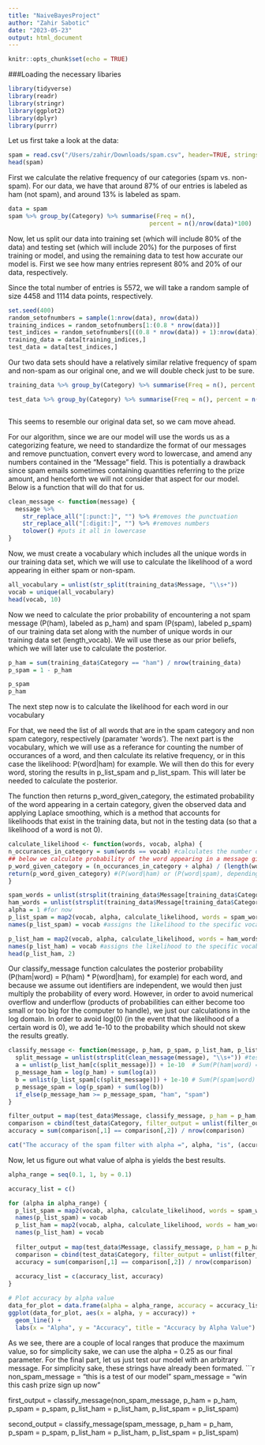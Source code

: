 ```yaml
---
title: "NaiveBayesProject"
author: "Zahir Sabotic"
date: "2023-05-23"
output: html_document
---
```


```r
knitr::opts_chunk$set(echo = TRUE)
```

###Loading the necessary libaries
```r
library(tidyverse)
library(readr)
library(stringr)
library(ggplot2)
library(dplyr)
library(purrr)
```

Let us first take a look at the data:
```r
spam = read.csv("/Users/zahir/Downloads/spam.csv", header=TRUE, stringsAsFactors=FALSE)
head(spam)
```

First we calculate the relative frequency of our categories (spam vs. non-spam). For our data, we have that around 87% of our entries is labeled as ham (not spam), and around 13% is labeled as spam.
```r
data = spam
spam %>% group_by(Category) %>% summarise(Freq = n(),
                                        percent = n()/nrow(data)*100)
```

Now, let us split our data into training set (which will include 80% of the data) and testing set (which will include 20%) for the purposes of first training or model, and using the remaining data to test how accurate our model is. First we see how many entries represent 80% and 20% of our data, respectively.

Since the total number of entries is 5572, we will take a random sample of size 4458 and 1114 data points, respectively.
```r
set.seed(400)
random_setofnumbers = sample(1:nrow(data), nrow(data))
training_indices = random_setofnumbers[1:(0.8 * nrow(data))]
test_indices = random_setofnumbers[((0.8 * nrow(data)) + 1):nrow(data)]
training_data = data[training_indices,]
test_data = data[test_indices,]
```

Our two data sets should have a relatively similar relative frequency of spam and non-spam as our original one, and we will double check just to be sure.
```r
training_data %>% group_by(Category) %>% summarise(Freq = n(), percent = n()/nrow(training_data)*100)

test_data %>% group_by(Category) %>% summarise(Freq = n(), percent = n()/nrow(test_data)*100)



```

This seems to resemble our original data set, so we cam move ahead.

For our algorithm, since we are our model will use the words us as a categorizing feature, we need to standardize the format of our messages and remove punctuation, convert every word to lowercase, and amend any numbers contained in the "Message" field. This is potentially a drawback since spam emails sometimes containing quantities referring to the prize amount, and henceforth we will not consider that aspect for our model. Below is a function that will do that for us.

```r
clean_message <- function(message) {
  message %>%
    str_replace_all("[:punct:]", "") %>% #removes the punctuation
    str_replace_all("[:digit:]", "") %>% #removes numbers
    tolower() #puts it all in lowercase
}
```
Now, we must create a vocabulary which includes all the unique words in our training data set, which we will use to calculate the likelihood of a word appearing in either spam or non-spam.
```r
all_vocabulary = unlist(str_split(training_data$Message, "\\s+"))
vocab = unique(all_vocabulary)
head(vocab, 10)
```

Now we need to calculate the prior probability of encountering a not spam message (P(ham), labeled as p_ham) and spam (P(spam), labeled p_spam) of our training data set along with the number of unique words in our training data set (length_vocab). We will use these as our prior beliefs, which we will later use to calculate the posterior. 
```r
p_ham = sum(training_data$Category == "ham") / nrow(training_data)
p_spam = 1 - p_ham

p_spam
p_ham
```

The next step now is to calculate the likelihood for each word in our vocabulary

For that, we need the list of all words that are in the spam category and non spam category, respectively (paramater 'words'). The next part is the vocabulary, which we will use as a referance for counting the number of occurances of a word, and then calculate its relative frequency, or in this case the likelihood: P(word|ham) for example. We will then do this for every word, storing the results in p_list_spam and p_list_spam. This will later be needed to calculate the posterior.

The function then returns p_word_given_category, the estimated probability of the word appearing in a certain category, given the observed data and applying Laplace smoothing, which is a method that accounts for likelihoods that exist in the training data, but not in the testing data (so that a likelihood of a word is not 0).
```r
calculate_likelihood <- function(words, vocab, alpha) {
n_occurances_in_category = sum(words == vocab) #calculates the number of occurances of spam/ham words
## below we calculate probability of the word appearing in a message given that the message belongs to a certain category
p_word_given_category = (n_occurances_in_category + alpha) / (length(words) + alpha * length(vocab))
return(p_word_given_category) #(P(word|ham) or (P(word|spam), depending on the words parameter
}

spam_words = unlist(strsplit(training_data$Message[training_data$Category == "spam"], "\\s+")) #fetch all spam words that occur
ham_words = unlist(strsplit(training_data$Message[training_data$Category == "ham"], "\\s+")) #fetch all non spam words that occur
alpha = 1 #for now
p_list_spam = map2(vocab, alpha, calculate_likelihood, words = spam_words) #map2() applies calculate_likelihood to all messages in spam
names(p_list_spam) = vocab #assigns the likelihood to the specific vocab message

p_list_ham = map2(vocab, alpha, calculate_likelihood, words = ham_words) #map2() does the same for all non-spam messages
names(p_list_ham) = vocab #assigns the likelihood to the specific vocab message
head(p_list_ham, 2)
```

Our classify_message function calculates the posterior probability (P(ham|word) = P(ham) * P(word|ham), for example) for each word, and because we assume out identifiers are independent, we would then just multiply the probability of every word. However, in order to avoid numerical overflow and underflow (products of probabilities can either become too small or too big for the computer to handle), we just our calculations in the log domain. In order to avoid log(0) (in the event that the likelihood of a certain word is 0), we add 1e-10 to the probability which should not skew the results greatly.
```r
classify_message <- function(message, p_ham, p_spam, p_list_ham, p_list_spam) {
  split_message = unlist(strsplit(clean_message(message), "\\s+")) #test_data$Message is calling our function to format the string
  a = unlist(p_list_ham[c(split_message)]) + 1e-10  # Sum(P(ham|word) = P(ham) * P(word|ham)),
  p_message_ham = log(p_ham) + sum(log(a))    
  b = unlist(p_list_spam[c(split_message)]) + 1e-10 # Sum(P(spam|word) = P(spam) * P(word|spam))
  p_message_spam = log(p_spam) + sum(log(b))
  if_else(p_message_ham >= p_message_spam, "ham", "spam")
}

filter_output = map(test_data$Message, classify_message, p_ham = p_ham, p_spam = p_spam, p_list_ham = p_list_ham, p_list_spam = p_list_spam)
comparison = cbind(test_data$Category, filter_output = unlist(filter_output))
accuracy = sum(comparison[,1] == comparison[,2]) / nrow(comparison)

cat("The accuracy of the spam filter with alpha =", alpha, "is", (accuracy*100), "%", "\n")
```

Now, let us figure out what value of alpha is yields the best results.
```r
alpha_range = seq(0.1, 1, by = 0.1)

accuracy_list = c()

for (alpha in alpha_range) {
  p_list_spam = map2(vocab, alpha, calculate_likelihood, words = spam_words)
  names(p_list_spam) = vocab
  p_list_ham = map2(vocab, alpha, calculate_likelihood, words = ham_words)
  names(p_list_ham) = vocab
  
  filter_output = map(test_data$Message, classify_message, p_ham = p_ham, p_spam = p_spam, p_list_ham = p_list_ham, p_list_spam = p_list_spam)
  comparison = cbind(test_data$Category, filter_output = unlist(filter_output))
  accuracy = sum(comparison[,1] == comparison[,2]) / nrow(comparison)
  
  accuracy_list = c(accuracy_list, accuracy)
}

# Plot accuracy by alpha value
data_for_plot = data.frame(alpha = alpha_range, accuracy = accuracy_list)
ggplot(data_for_plot, aes(x = alpha, y = accuracy)) +
  geom_line() +
  labs(x = "Alpha", y = "Accuracy", title = "Accuracy by Alpha Value")

```
As we see, there are a couple of local ranges that produce the maximum value, so for simplicity sake, we can use the alpha = 0.25 as our final parameter. For the final part, let us just test our model with an arbitrary message. For simplicity sake, these strings have already been formated.
```r
non_spam_message = "this is a test of our model"
spam_message = "win this cash prize sign up now"

first_output = classify_message(non_spam_message, p_ham = p_ham, p_spam = p_spam, p_list_ham = p_list_ham, p_list_spam = p_list_spam)

second_output = classify_message(spam_message, p_ham = p_ham, p_spam = p_spam, p_list_ham = p_list_ham, p_list_spam = p_list_spam)
